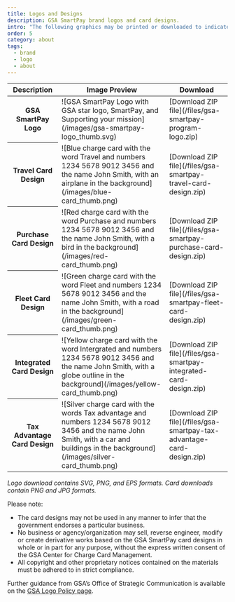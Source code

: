 ```yaml
---
title: Logos and Designs
description: GSA SmartPay brand logos and card designs.
intro: "The following graphics may be printed or downloaded to indicate an agency’s use, or a business’s acceptance, of GSA SmartPay® payment solutions:"
order: 5
category: about
tags:
  - brand
  - logo
  - about
---
```


<table class="usa-table usa-table--borderless">
  <thead>
    <tr>
      <th scope="col">Description</th>
      <th scope="col">Image Preview</th>
      <th scope="col">Download</th>
    </tr>
  </thead>
  <tbody>
    <tr>
      <th scope="row">GSA SmartPay Logo</th>
      <td>
        ![GSA SmartPay Logo with GSA star logo, SmartPay, and Supporting your mission](/images/gsa-smartpay-logo_thumb.svg)
      </td>
      <td>
        [Download ZIP file](/files/gsa-smartpay-program-logo.zip)
      </td>
    </tr>
    <tr>
      <th scope="row">Travel Card Design</th>
      <td>
        ![Blue charge card with the word Travel and numbers 1234 5678 9012 3456 and the name John Smith, with an airplane in the background](/images/blue-card_thumb.png)
      </td>
      <td>
        [Download ZIP file](/files/gsa-smartpay-travel-card-design.zip)
      </td>
    </tr>
    <tr>
      <th scope="row">Purchase Card Design</th>
      <td>
        ![Red charge card with the word Purchase and numbers 1234 5678 9012 3456 and the name John Smith, with a bird in the background](/images/red-card_thumb.png)
      </td>
      <td>
        [Download ZIP file](/files/gsa-smartpay-purchase-card-design.zip)
      </td>
    </tr>
    <tr>
      <th scope="row">Fleet Card Design</th>
      <td>
        ![Green charge card with the word Fleet and numbers 1234 5678 9012 3456 and the name John Smith, with a road in the background](/images/green-card_thumb.png)
      </td>
      <td>
        [Download ZIP file](/files/gsa-smartpay-fleet-card-design.zip)
      </td>
    </tr>
    <tr>
      <th scope="row">Integrated Card Design</th>
      <td>
        ![Yellow charge card with the word Intergrated and numbers 1234 5678 9012 3456 and the name John Smith, with a globe outline in the background](/images/yellow-card_thumb.png)
      </td>
      <td>
        [Download ZIP file](/files/gsa-smartpay-integrated-card-design.zip)
      </td>
    </tr>
    <tr>
      <th scope="row">Tax Advantage Card Design</th>
      <td>
        ![Silver charge card with the words Tax advantage and numbers 1234 5678 9012 3456 and the name John Smith, with a car and buildings in the background](/images/silver-card_thumb.png)
      </td>
      <td>
        [Download ZIP file](/files/gsa-smartpay-tax-advantage-card-design.zip)
      </td>
    </tr>    
  </tbody>
</table>

_Logo download contains SVG, PNG, and EPS formats. Card downloads contain PNG and JPG formats._

Please note:

- The card designs may not be used in any manner to infer that the government endorses a particular business.
- No business or agency/organization may sell, reverse engineer, modify or create derivative works based on the GSA SmartPay card designs in whole or in part for any purpose, without the express written consent of the GSA Center for Charge Card Management.
- All copyright and other proprietary notices contained on the materials must be adhered to in strict compliance.

Further guidance from GSA’s Office of Strategic Communication is available on the [GSA Logo Policy page](https://www.gsa.gov/reference/gsa-logo-policy).
